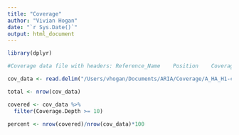 ---
title: "Coverage"
author: "Vivian Hogan"
date: "`r Sys.Date()`"
output: html_document
---

```{r setup, include=FALSE}
library(dplyr)

#Coverage data file with headers: Reference_Name	Position	Coverage Depth	Consensus	Deletions	Ambiguous	Consensus_Count	Consensus_Average_Quality

cov_data <- read.delim("/Users/vhogan/Documents/ARIA/Coverage/A_HA_H1-coverage.txt")

total <- nrow(cov_data)

covered <- cov_data %>%
  filter(Coverage.Depth >= 10)

percent <- nrow(covered)/nrow(cov_data)*100
```
